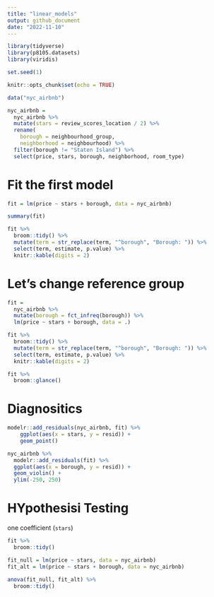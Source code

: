 ```yaml
---
title: "linear_models"
output: github_document
date: "2022-11-10"
---
```


```r
library(tidyverse)
library(p8105.datasets)
library(viridis)

set.seed(1)

knitr::opts_chunk$set(echo = TRUE)
```


```r
data("nyc_airbnb")

nyc_airbnb = 
  nyc_airbnb %>% 
  mutate(stars = review_scores_location / 2) %>% 
  rename(
    borough = neighbourhood_group,
    neighborhood = neighbourhood) %>% 
  filter(borough != "Staten Island") %>% 
  select(price, stars, borough, neighborhood, room_type)
```

# Fit the first model
```r
fit = lm(price ~ stars + borough, data = nyc_airbnb)

summary(fit)

fit %>% 
  broom::tidy() %>% 
  mutate(term = str_replace(term, "^borough", "Borough: ")) %>% 
  select(term, estimate, p.value) %>% 
  knitr::kable(digits = 2)
```

# Let's change reference group
```r
fit = 
  nyc_airbnb %>% 
  mutate(borough = fct_infreq(borough)) %>% 
  lm(price ~ stars + borough, data = .)

fit %>% 
  broom::tidy() %>% 
  mutate(term = str_replace(term, "^borough", "Borough: ")) %>% 
  select(term, estimate, p.value) %>% 
  knitr::kable(digits = 2)

fit %>% 
  broom::glance()

```

# Diagnositics
```r
modelr::add_residuals(nyc_airbnb, fit) %>% 
    ggplot(aes(x = stars, y = resid)) + 
    geom_point()

nyc_airbnb %>% 
  modelr::add_residuals(fit) %>% 
  ggplot(aes(x = borough, y = resid)) + 
  geom_violin() +
  ylim(-250, 250)
```


# HYpothesisi Testing

one coefficient (`stars`)
```r
fit %>% 
  broom::tidy()

fit_null = lm(price ~ stars, data = nyc_airbnb)
fit_alt = lm(price ~ stars + borough, data = nyc_airbnb)

anova(fit_null, fit_alt) %>% 
  broom::tidy()
```




